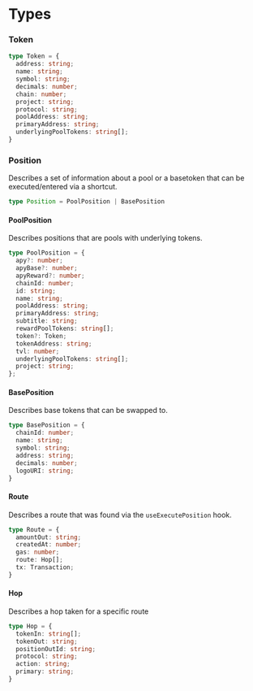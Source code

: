 # Types

### Token
```ts
type Token = {
  address: string;
  name: string;
  symbol: string;
  decimals: number;
  chain: number;
  project: string;
  protocol: string;
  poolAddress: string;
  primaryAddress: string;
  underlyingPoolTokens: string[];
}
```

### Position
Describes a set of information about a pool or a basetoken that can be executed/entered via a shortcut.

```ts
type Position = PoolPosition | BasePosition
```

#### PoolPosition
Describes positions that are pools with underlying tokens.

```ts
type PoolPosition = {
  apy?: number;
  apyBase?: number;
  apyReward?: number;
  chainId: number;
  id: string;
  name: string;
  poolAddress: string;
  primaryAddress: string;
  subtitle: string;
  rewardPoolTokens: string[];
  token?: Token;
  tokenAddress: string;
  tvl: number;
  underlyingPoolTokens: string[];
  project: string;
};
```

#### BasePosition
Describes base tokens that can be swapped to.

```ts
type BasePosition = {
  chainId: number;
  name: string;
  symbol: string;
  address: string;
  decimals: number;
  logoURI: string;
}
```


#### Route
Describes a route that was found via the `useExecutePosition` hook.

```ts
type Route = {
  amountOut: string;
  createdAt: number;
  gas: number;
  route: Hop[];
  tx: Transaction;
}
```

#### Hop
Describes a hop taken for a specific route

```ts
type Hop = {
  tokenIn: string[];
  tokenOut: string;
  positionOutId: string;
  protocol: string;
  action: string;
  primary: string;
}
```
